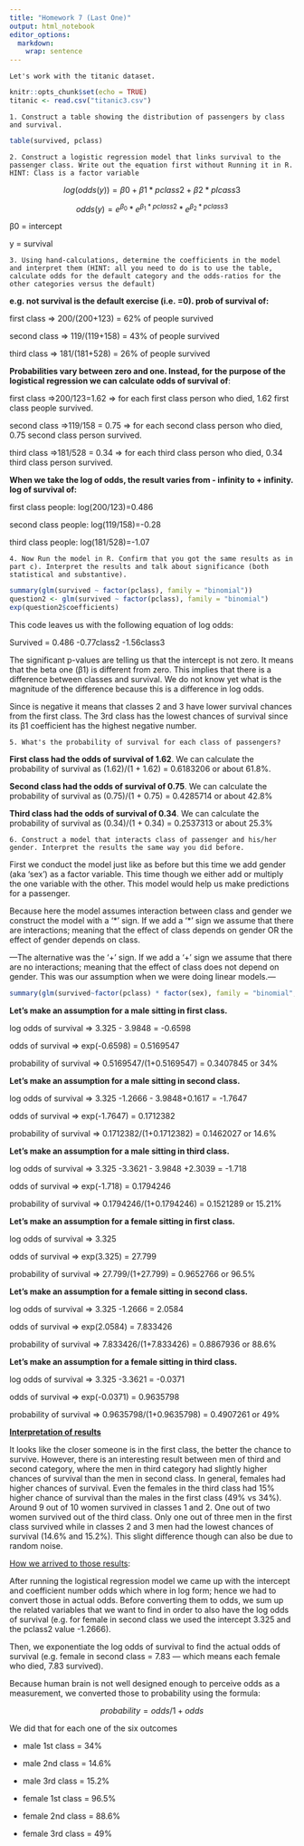 ```yaml
---
title: "Homework 7 (Last One)"
output: html_notebook
editor_options: 
  markdown: 
    wrap: sentence
---
```


`Let's work with the titanic dataset.`

```r
knitr::opts_chunk$set(echo = TRUE)
titanic <- read.csv("titanic3.csv")
```

`1. Construct a table showing the distribution of passengers by class and survival.`

```r
table(survived, pclass)
```

`2. Construct a logistic regression model that links survival to the passenger class. Write out the equation first without Running it in R. HINT: Class is a factor variable`

$$
log(odds(y)) = β0 + β1*pclass2 + β2*plcass3 
$$

$$
odds(y) = e^{β_0} * e^{β_1 * pclass2} * e^{β_2 * pclass3} 
$$

β0 = intercept

y = survival

`3. Using hand-calculations, determine the coefficients in the model and interpret them (HINT: all you need to do is to use the table, calculate odds for the default category and the odds-ratios for the other categories versus the default)`

**e.g. not survival is the default exercise (i.e. =0). prob of survival of:**

first class =\> 200/(200+123) = 62% of people survived

second class =\> 119/(119+158) = 43% of people survived

third class =\> 181/(181+528) = 26% of people survived

**Probabilities vary between zero and one. Instead, for the purpose of the logistical regression we can calculate odds of survival of**:

first class =\>200/123=1.62 =\> for each first class person who died, 1.62 first class people survived.

second class =\>119/158 = 0.75 =\> for each second class person who died, 0.75 second class person survived.

third class =\>181/528 = 0.34 =\> for each third class person who died, 0.34 third class person survived.

**When we take the log of odds, the result varies from - infinity to + infinity. log of survival of:**

first class people: log(200/123)=0.486

second class people: log(119/158)=-0.28

third class people: log(181/528)=-1.07

`4. Now Run the model in R. Confirm that you got the same results as in part c). Interpret the results and talk about significance (both statistical and substantive).`

```r
summary(glm(survived ~ factor(pclass), family = "binomial"))
question2 <- glm(survived ~ factor(pclass), family = "binomial")
exp(question2$coefficients)
```

This code leaves us with the following equation of log odds:

Survived = 0.486 -0.77class2 -1.56class3

The significant p-values are telling us that the intercept is not zero.
It means that the beta one (β1) is different from zero.
This implies that there is a difference between classes and survival.
We do not know yet what is the magnitude of the difference because this is a difference in log odds.

Since is negative it means that classes 2 and 3 have lower survival chances from the first class.
The 3rd class has the lowest chances of survival since its β1 coefficient has the highest negative number.

`5. What's the probability of survival for each class of passengers?`

**First class had the odds of survival of 1.62**.
We can calculate the probability of survival as (1.62)/(1 + 1.62) = 0.6183206 or about 61.8%.

**Second class had the odds of survival of 0.75**.
We can calculate the probability of survival as (0.75)/(1 + 0.75) = 0.4285714 or about 42.8%

**Third class had the odds of survival of 0.34**.
We can calculate the probability of survival as (0.34)/(1 + 0.34) = 0.2537313 or about 25.3%

`6. Construct a model that interacts class of passenger and his/her gender. Interpret the results the same way you did before.`

First we conduct the model just like as before but this time we add gender (aka 'sex') as a factor variable.
This time though we either add or multiply the one variable with the other.
This model would help us make predictions for a passenger.

Because here the model assumes interaction between class and gender we construct the model with a '\*' sign.
If we add a '\*' sign we assume that there are interactions; meaning that the effect of class depends on gender OR the effect of gender depends on class.

---The alternative was the '+' sign.
If we add a '+' sign we assume that there are no interactions; meaning that the effect of class does not depend on gender.
This was our assumption when we were doing linear models.---

```r
summary(glm(survived~factor(pclass) * factor(sex), family = "binomial", data = titanic))
```

**Let's make an assumption for a male sitting in first class.**

log odds of survival =\> 3.325 - 3.9848 = -0.6598

odds of survival =\> exp(-0.6598) = 0.5169547

probability of survival =\> 0.5169547/(1+0.5169547) = 0.3407845 or 34%

**Let's make an assumption for a male sitting in second class.**

log odds of survival =\> 3.325 -1.2666 - 3.9848+0.1617 = -1.7647

odds of survival =\> exp(-1.7647) = 0.1712382

probability of survival =\> 0.1712382/(1+0.1712382) = 0.1462027 or 14.6%

**Let's make an assumption for a male sitting in third class.**

log odds of survival =\> 3.325 -3.3621 - 3.9848 +2.3039 = -1.718

odds of survival =\> exp(-1.718) = 0.1794246

probability of survival =\> 0.1794246/(1+0.1794246) = 0.1521289 or 15.21%

**Let's make an assumption for a female sitting in first class.**

log odds of survival =\> 3.325

odds of survival =\> exp(3.325) = 27.799

probability of survival =\> 27.799/(1+27.799) = 0.9652766 or 96.5%

**Let's make an assumption for a female sitting in second class.**

log odds of survival =\> 3.325 -1.2666 = 2.0584

odds of survival =\> exp(2.0584) = 7.833426

probability of survival =\> 7.833426/(1+7.833426) = 0.8867936 or 88.6%

**Let's make an assumption for a female sitting in third class.**

log odds of survival =\> 3.325 -3.3621 = -0.0371

odds of survival =\> exp(-0.0371) = 0.9635798

probability of survival =\> 0.9635798/(1+0.9635798) = 0.4907261 or 49%

[**Interpretation of results**]{.ul}

It looks like the closer someone is in the first class, the better the chance to survive.
However, there is an interesting result between men of third and second category, where the men in third category had slightly higher chances of survival than the men in second class.
In general, females had higher chances of survival.
Even the females in the third class had 15% higher chance of survival than the males in the first class (49% vs 34%).
Around 9 out of 10 women survived in classes 1 and 2.
One out of two women survived out of the third class.
Only one out of three men in the first class survived while in classes 2 and 3 men had the lowest chances of survival (14.6% and 15.2%).
This slight difference though can also be due to random noise.

[How we arrived to those results]{.ul}:

After running the logistical regression model we came up with the intercept and coefficient number odds which where in log form; hence we had to convert those in actual odds.
Before converting them to odds, we sum up the related variables that we want to find in order to also have the log odds of survival (e.g. for female in second class we used the intercept 3.325 and the pclass2 value -1.2666).

Then, we exponentiate the log odds of survival to find the actual odds of survival (e.g. female in second class = 7.83 --- which means each female who died, 7.83 survived).

Because human brain is not well designed enough to perceive odds as a measurement, we converted those to probability using the formula:

$$
probability = odds/1+odds
$$

We did that for each one of the six outcomes

-   male 1st class = 34%

-   male 2nd class = 14.6%

-   male 3rd class = 15.2%

-   female 1st class = 96.5%

-   female 2nd class = 88.6%

-   female 3rd class = 49%
